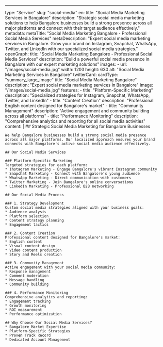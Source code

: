 ---
type: "Service"
slug: "social-media"
en:
  title: "Social Media Marketing Services in Bangalore"
  description: "Strategic social media marketing solutions to help Bangalore businesses build a strong presence across all major platforms and connect with their target audience effectively."
  metadata:
    metaTitle: "Social Media Marketing Bangalore - Professional Social Media Services"
    metaDescription: "Expert social media marketing services in Bangalore. Grow your brand on Instagram, Snapchat, WhatsApp, Twitter, and LinkedIn with our specialized social media strategies."
    openGraph:
      title: "Social Media Marketing Bangalore - Professional Social Media Services"
      description: "Build a powerful social media presence in Bangalore with our expert marketing solutions"
      images:
        - url: "/images/social-media.jpg"
          width: 1200
          height: 630
          alt: "Social Media Marketing Services in Bangalore"
    twitterCard:
      cardType: "summary_large_image"
      title: "Social Media Marketing Bangalore"
      description: "Expert social media marketing services in Bangalore"
      image: "/images/social-media.jpg"
  features:
    - title: "Platform-Specific Marketing"
      description: "Specialized strategies for Instagram, Snapchat, WhatsApp, Twitter, and LinkedIn"
    - title: "Content Creation"
      description: "Professional English content designed for Bangalore's market"
    - title: "Community Management"
      description: "Active engagement and community building across all platforms"
    - title: "Performance Monitoring"
      description: "Comprehensive analytics and reporting for all social media activities"
  content: |
    ## Strategic Social Media Marketing for Bangalore Businesses

    We help Bangalore businesses build a strong social media presence across all major platforms. Our localized approach ensures your brand connects with Bangalore's active social media audience effectively.

    ## Our Social Media Services

    ### Platform-Specific Marketing
    Targeted strategies for each platform:
    * Instagram Marketing - Engage Bangalore's vibrant Instagram community
    * Snapchat Marketing - Connect with Bangalore's young audience
    * WhatsApp Marketing - Direct communication with customers
    * Twitter Marketing - Join Bangalore's online conversations
    * LinkedIn Marketing - Professional B2B networking

    ## Our Social Media Process

    ### 1. Strategy Development
    Custom social media strategies aligned with your business goals:
    * Audience analysis
    * Platform selection
    * Content strategy planning
    * Engagement tactics

    ### 2. Content Creation
    Professional content designed for Bangalore's market:
    * English content
    * Visual content design
    * Video content production
    * Story and Reels creation

    ### 3. Community Management
    Active engagement with your social media community:
    * Response management
    * Comment moderation
    * Message handling
    * Community building

    ### 4. Performance Monitoring
    Comprehensive analytics and reporting:
    * Engagement tracking
    * Growth monitoring
    * ROI measurement
    * Performance optimization

    ## Why Choose Our Social Media Services?
    * Bangalore Market Expertise
    * Platform-Specific Strategies
    * Proven Track Record
    * Dedicated Account Management
